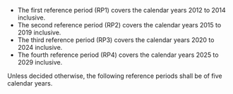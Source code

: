* The first reference period (RP1) covers the calendar years 2012 to 2014 inclusive.
* The second reference period (RP2) covers the calendar years 2015 to 2019 inclusive. 
* The third reference period (RP3) covers the calendar years 2020 to 2024 inclusive. 
* The fourth reference period (RP4) covers the calendar years 2025 to 2029 inclusive. 

Unless decided otherwise, the following reference periods shall be of five calendar years. 
